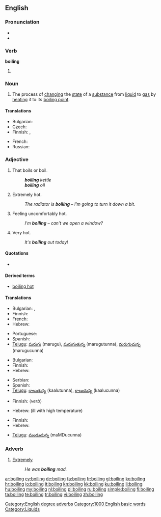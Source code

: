 ==English==

===Pronunciation===
* {{audio|en-us-boiling.ogg|Audio (US)}}
* {{rhymes|ɔɪlɪŋ}}

===Verb===
'''boiling'''

# {{present participle of|[[boil]]}}

===Noun===
{{wikipedia}}
{{en-noun}}

# The process of [[change|changing]] the [[state]] of a [[substance]] from [[liquid]] to [[gas]] by [[heat]]ing it to its [[boiling point]].

====Translations====
{{trans-top|process of changing the state of a substance}}
* Bulgarian: {{t|bg|кипене|n}}
* Czech: {{t+|cs|var|m}}
* Finnish: {{t-|fi|kiehuttaminen}},  {{t-|fi|keittäminen}}
{{trans-mid}}
* French: {{t+|fr|ébullition|f}}
* Russian: {{t+|ru|кипение|n|tr=kipénije}}
{{trans-bottom}}

===Adjective===
{{en-adj}}

# That boils or boil.
#: '''''boiling''' kettle''
#: '''''boiling''' oil''
# {{context|of a thing|informal|hyperbole}} Extremely hot.
#: ''The radiator is '''boiling''' &ndash; I'm going to turn it down a bit.''
# {{context|of a person|informal|hyperbole}} Feeling uncomfortably hot.
#: ''I'm '''boiling''' &ndash; can't we open a window?''
# {{context|of the weather|hyperbole}} Very hot.
#: ''It's '''boiling''' out today!''

====Quotations====
* {{seeCites}}

====Derived terms====
* [[boiling hot]]

====Translations====
{{trans-top|that boil(s)}}
* Bulgarian: {{t+|bg|врящ}},  {{t|bg|кипящ}}
* Finnish: {{t-|fi|kiehuva}}
* French: {{t+|fr|bouillant|m}}
* Hebrew: {{t-|he|רותח|m|alt=רוֹתֵחַ|tr=rotéakh}}
{{trans-mid}}
* Portuguese: {{t+|pt|fervente}}
* Spanish: {{t-|es|hirviendo}}
* [[Telugu]]: [[మరుగు]] (marugu), [[మరుగుతున్న]] (marugutunna), [[మరుగుచున్న]] (marugucunna)
{{trans-bottom}}

{{trans-top|of a thing: extremely hot}}
* Bulgarian: {{t+|bg|врял}}
* Finnish: {{t-|fi|tulikuuma}}
* Hebrew: {{t-|he|רותח|m|alt=רוֹתֵחַ|tr=rotéakh}}
{{trans-mid}}
* Serbian: {{t-|sr|vrelo|n}}
* Spanish: {{t-|es|hirviendo}}
* [[Telugu]]: [[కాలుతున్న]] (kaalutunna), [[కాలుచున్న]] (kaalucunna)
{{trans-bottom}}

{{trans-top|of a person: feeling uncomfortably hot}}
* Finnish: {{t+|fi|läkähtyä}} (''verb'')
{{trans-mid}}
* Hebrew: {{t-|he|קודח|m|alt=קוֹדֵחַ|tr=qodéakh}} (ill with high temperature)
{{trans-bottom}}

{{trans-top|of the weather: very hot}}
* Finnish: {{t-|fi|helteinen}}
* Hebrew: {{t-|he|לוהט|m|alt=לוֹהֵט|tr=lohéT}}
{{trans-mid}}
* [[Telugu]]: [[మండుచున్న]] (maMDucunna)
{{trans-bottom}}

===Adverb===
{{en-adv|-}}

# {{context|of adjectives associated with heat}} [[extremely|Extremely]]
#: ''He was '''boiling''' mad.''

[[Category:English degree adverbs]]
[[Category:1000 English basic words]]
[[Category:Liquids]]

[[ar:boiling]]
[[cy:boiling]]
[[de:boiling]]
[[fa:boiling]]
[[fr:boiling]]
[[gl:boiling]]
[[ko:boiling]]
[[hr:boiling]]
[[io:boiling]]
[[it:boiling]]
[[kn:boiling]]
[[kk:boiling]]
[[ku:boiling]]
[[li:boiling]]
[[hu:boiling]]
[[my:boiling]]
[[nl:boiling]]
[[pl:boiling]]
[[ru:boiling]]
[[simple:boiling]]
[[fi:boiling]]
[[ta:boiling]]
[[te:boiling]]
[[tr:boiling]]
[[vi:boiling]]
[[zh:boiling]]